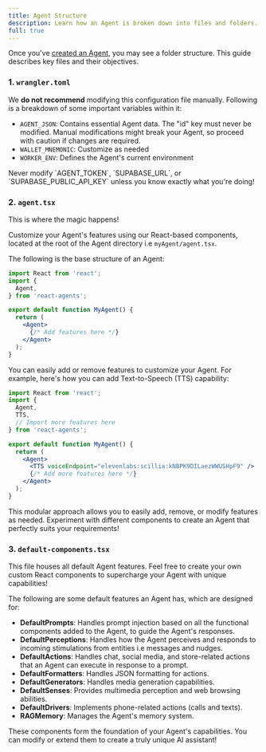 ```yaml
---
title: Agent Structure
description: Learn how an Agent is broken down into files and folders.
full: true
---
```



<InlineTOC items={toc} />

Once you've [created an Agent](/create-an-agent), you may see a folder structure. This guide describes key files and their objectives.

### 1. `wrangler.toml`

We **do not recommend** modifying this configuration file manually. Following is a breakdown of some important variables within it:

- `AGENT_JSON`: Contains essential Agent data. The "id" key must never be modified. Manual modifications might break your Agent, so proceed with caution if changes are required.
- `WALLET_MNEMONIC`: Customize as needed
- `WORKER_ENV`: Defines the Agent's current environment

<Callout type="warn">
Never modify `AGENT_TOKEN`, `SUPABASE_URL`, or `SUPABASE_PUBLIC_API_KEY` unless you know exactly what you're doing!
</Callout>

### 2. `agent.tsx`

This is where the magic happens!

Customize your Agent's features using our React-based components, located at the root of the Agent directory i.e `myAgent/agent.tsx`.

The following is the base structure of an Agent:

```jsx
import React from 'react';
import {
  Agent,
} from 'react-agents';

export default function MyAgent() {
  return (
    <Agent>
      {/* Add features here */}
    </Agent>
  );
}
```

You can easily add or remove features to customize your Agent. For example, here's how you can add Text-to-Speech (TTS) capability:

```jsx
import React from 'react';
import {
  Agent,
  TTS,
  // Import more features here
} from 'react-agents';

export default function MyAgent() {
  return (
    <Agent>
      <TTS voiceEndpoint="elevenlabs:scillia:kNBPK9DILaezWWUSHpF9" />
      {/* Add more features here */}
    </Agent>
  );
}
```

This modular approach allows you to easily add, remove, or modify features as needed. Experiment with different components to create an Agent that perfectly suits your requirements!

### 3. `default-components.tsx`

This file houses all default Agent features. Feel free to create your own custom React components to supercharge your Agent with unique capabilities!

The following are some default features an Agent has, which are designed for:

- **DefaultPrompts**: Handles prompt injection based on all the functional components added to the Agent, to guide the Agent's responses.
- **DefaultPerceptions**: Handles how the Agent perceives and responds to incoming stimulations from entities i.e messages and nudges.
- **DefaultActions**: Handles chat, social media, and store-related actions that an Agent can execute in response to a prompt.
- **DefaultFormatters**: Handles JSON formatting for actions.
- **DefaultGenerators**: Handles media generation capabilities.
- **DefaultSenses**: Provides multimedia perception and web browsing abilities.
- **DefaultDrivers**: Implements phone-related actions (calls and texts).
- **RAGMemory**: Manages the Agent's memory system.

These components form the foundation of your Agent's capabilities. You can modify or extend them to create a truly unique AI assistant!